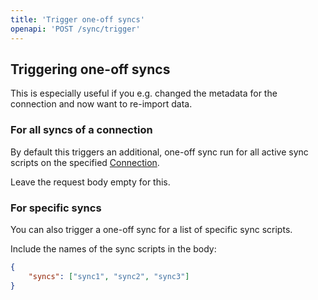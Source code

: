 ```yaml
---
title: 'Trigger one-off syncs'
openapi: 'POST /sync/trigger'
---
```


## Triggering one-off syncs

This is especially useful if you e.g. changed the metadata for the connection and now want to re-import data.

### For all syncs of a connection
By default this triggers an additional, one-off sync run for all active sync scripts on the specified [Connection](/core-concepts#connections).

Leave the request body empty for this.

### For specific syncs
You can also trigger a one-off sync for a list of specific sync scripts.

Include the names of the sync scripts in the body:

```JSON
{
    "syncs": ["sync1", "sync2", "sync3"]
}
```
